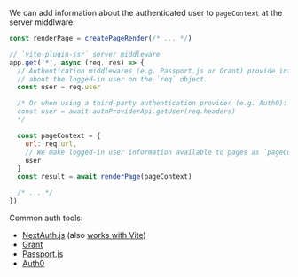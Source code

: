 We can add information about the authenticated user to `pageContext` at the server middlware:

```js
const renderPage = createPageRender(/* ... */)

// `vite-plugin-ssr` server middleware
app.get('*', async (req, res) => {
  // Authentication middlewares (e.g. Passport.js or Grant) provide information
  // about the logged-in user on the `req` object.
  const user = req.user

  /* Or when using a third-party authentication provider (e.g. Auth0):
  const user = await authProviderApi.getUser(req.headers)
  */

  const pageContext = {
    url: req.url,
    // We make logged-in user information available to pages as `pageContext.user`
    user
  }
  const result = await renderPage(pageContext)

  /* ... */
})
```

Common auth tools:
- [NextAuth.js](https://github.com/nextauthjs/next-auth) (also [works with Vite](https://github.com/s-kris/vite-ssr-next-auth))
- [Grant](https://github.com/simov/grant)
- [Passport.js](https://github.com/jaredhanson/passport)
- [Auth0](https://auth0.com/)
